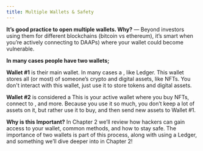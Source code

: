 ```yaml
---
title: Multiple Wallets & Safety
---
```


**It’s good practice to open multiple wallets. Why?** — Beyond investors using them for different blockchains (bitcoin vs ethereum), it’s smart when you’re actively connecting to DAAPs) where your wallet could become vulnerable.

**In many cases people have two wallets;**

**Wallet #1** is their main wallet. In many cases a <Nutshell children="Hardware Wallet" glossaryEntry="content/glossary/hardware_wallet.mdx" /> , like Ledger. This wallet stores all (or most) of someone’s crypto and digital assets, like NFTs. You don't interact with this wallet,  just use it to store tokens and digital assets.&#x20;

**Wallet #2** is considered a <Nutshell children="Hot Wallet." glossaryEntry="content/glossary/hot_wallet.mdx" />  This is your active wallet where you buy NFTs, connect to <Nutshell glossaryEntry="content/glossary/dapp.mdx" children="dApps" />, and more. Because you use it so much, you don’t keep a lot of assets on it, but rather use it to buy, and then send new assets to Wallet #1.

**Why is this Important?**
In Chapter 2 we’ll review how hackers can gain access to your wallet, common methods, and how to stay safe. The importance of two wallets is part of this process, along with using a Ledger, and something we’ll dive deeper into in Chapter 2!
